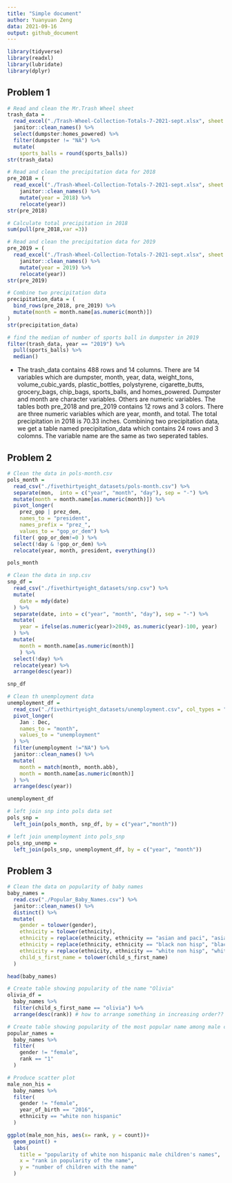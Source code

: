```yaml
---
title: "Simple document"
author: Yuanyuan Zeng
data: 2021-09-16
output: github_document
---
```

```r
library(tidyverse)
library(readxl)
library(lubridate)
library(dplyr)
```

## Problem 1

```r
# Read and clean the Mr.Trash Wheel sheet
trash_data = 
  read_excel("./Trash-Wheel-Collection-Totals-7-2021-sept.xlsx", sheet = "Mr. Trash Wheel") %>% 
  janitor::clean_names() %>% 
  select(dumpster:homes_powered) %>% 
  filter(dumpster != "NA") %>% 
  mutate(
    sports_balls = round(sports_balls))
str(trash_data)

# Read and clean the precipitation data for 2018
pre_2018 = (
  read_excel("./Trash-Wheel-Collection-Totals-7-2021-sept.xlsx", sheet = "2018 Precipitation", range = "A2:B14") %>% 
    janitor::clean_names() %>% 
    mutate(year = 2018) %>%  
    relocate(year))
str(pre_2018)

# Calculate total precipitation in 2018
sum(pull(pre_2018,var =3))

# Read and clean the precipitation data for 2019
pre_2019 = (
  read_excel("./Trash-Wheel-Collection-Totals-7-2021-sept.xlsx", sheet = "2019 Precipitation", range = "A2:B14") %>% 
    janitor::clean_names() %>% 
    mutate(year = 2019) %>% 
    relocate(year))
str(pre_2019)

# Combine two precipitation data
precipitation_data = (
  bind_rows(pre_2018, pre_2019) %>% 
  mutate(month = month.name[as.numeric(month)])
)
str(precipitation_data)

# find the median of number of sports ball in dumpster in 2019
filter(trash_data, year == "2019") %>% 
  pull(sports_balls) %>% 
  median()
```

* The trash_data contains 488 rows and 14 columns. There are 14 variables which are dumpster, month, year, data, weight_tons, volume_cubic_yards, plastic_bottles, polystyrene, cigarette_butts, grocery_bags, chip_bags, sports_balls, and homes_powered. Dumpster and month are character variables. Others are numeric variables. The tables both pre_2018 and pre_2019 contains 12 rows and 3 colors. There are three numeric variables which are year, month, and total. The total precipitation in 2018 is 70.33 inches. Combining two precipitation data, we get a table named precipitation_data which contains 24 rows and 3 colomns. The variable name are the same as two seperated tables. 

## Problem 2

```r
# Clean the data in pols-month.csv
pols_month = 
  read_csv("./fivethirtyeight_datasets/pols-month.csv") %>% 
  separate(mon,  into = c("year", "month", "day"), sep = "-") %>% 
  mutate(month = month.name[as.numeric(month)]) %>% 
  pivot_longer(
    prez_gop | prez_dem,
    names_to = "president",
    names_prefix = "prez_",
    values_to = "gop_or_dem") %>% 
  filter( gop_or_dem!=0 ) %>% 
  select(!day & !gop_or_dem) %>% 
  relocate(year, month, president, everything())

pols_month

# Clean the data in snp.csv
snp_df = 
  read_csv("./fivethirtyeight_datasets/snp.csv") %>% 
  mutate(
    date = mdy(date)
  ) %>% 
  separate(date, into = c("year", "month", "day"), sep = "-") %>% 
  mutate(
    year = ifelse(as.numeric(year)>2049, as.numeric(year)-100, year)
  ) %>% 
  mutate(
    month = month.name[as.numeric(month)]
    ) %>% 
  select(!day) %>% 
  relocate(year) %>% 
  arrange(desc(year))

snp_df

# Clean th unemployment data 
unemployment_df = 
  read_csv("./fivethirtyeight_datasets/unemployment.csv", col_types = "cdddddddddddd") %>% 
  pivot_longer(
    Jan : Dec,
    names_to = "month",
    values_to = "unemployment"
  ) %>% 
  filter(unemployment !="NA") %>% 
  janitor::clean_names() %>% 
  mutate(
    month = match(month, month.abb),
    month = month.name[as.numeric(month)]
  ) %>% 
  arrange(desc(year)) 

unemployment_df

# left join snp into pols data set
pols_snp =
  left_join(pols_month, snp_df, by = c("year","month"))

# left join unemployment into pols_snp 
pols_snp_unemp =
  left_join(pols_snp, unemployment_df, by = c("year", "month"))
```


## Problem 3

```r
# Clean the data on popularity of baby names
baby_names = 
  read.csv("./Popular_Baby_Names.csv") %>% 
  janitor::clean_names() %>%
  distinct() %>% 
  mutate(
    gender = tolower(gender),
    ethnicity = tolower(ethnicity),
    ethnicity = replace(ethnicity, ethnicity == "asian and paci", "asian and pacific islander"),
    ethnicity = replace(ethnicity, ethnicity == "black non hisp", "black non hispanic"),
    ethnicity = replace(ethnicity, ethnicity == "white non hisp", "white non hispanic"),
    child_s_first_name = tolower(child_s_first_name)
  )

head(baby_names)

# Create table showing popularity of the name "Olivia"
olivia_df =
  baby_names %>% 
  filter(child_s_first_name == "olivia") %>% 
  arrange(desc(rank)) # how to arrange something in increasing order??

# Create table showing popularity of the most popular name among male children over time
popular_names =
  baby_names %>% 
  filter(
    gender != "female",
    rank == "1"
  )

# Produce scatter plot
male_non_his =
  baby_names %>% 
  filter(
    gender != "female",
    year_of_birth == "2016",
    ethnicity == "white non hispanic"
  )

ggplot(male_non_his, aes(x= rank, y = count))+
  geom_point() +
  labs(
    title = "popularity of white non hispanic male children's names",
    x = "rank in popularity of the name",
    y = "number of children with the name"
  )
```


